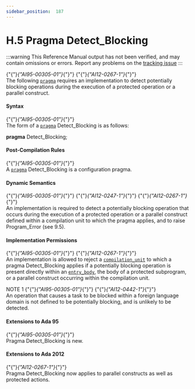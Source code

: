 ---
sidebar_position:  187
---

# H.5 Pragma Detect_Blocking

:::warning
This Reference Manual output has not been verified,
and may contain omissions or errors.
Report any problems on the [tracking issue](https://github.com/ada-lang-io/ada-lang-io/issues/20)
:::


<p>{"{"}<em>{"AI95-00305-01"}</em>{"}"} {"{"}<em>{"AI12-0267-1"}</em>{"}"} <br />The following <code><a href="../AA-2/AA-2.8#S0019">pragma</a></code> requires an implementation to detect potentially blocking operations during the execution of a protected operation or a parallel construct. <br /></p>


#### Syntax

<p>{"{"}<em>{"AI95-00305-01"}</em>{"}"} <br />The form of a <code><a href="../AA-2/AA-2.8#S0019">pragma</a></code> Detect_Blocking is as follows: <br /></p>

<p>  <strong>pragma</strong> Detect_Blocking; <br /></p>


#### Post-Compilation Rules

<p>{"{"}<em>{"AI95-00305-01"}</em>{"}"} <br />A <code><a href="../AA-2/AA-2.8#S0019">pragma</a></code> Detect_Blocking is a configuration pragma. <br /></p>


#### Dynamic Semantics

<p>{"{"}<em>{"AI95-00305-01"}</em>{"}"} {"{"}<em>{"AI12-0247-1"}</em>{"}"} {"{"}<em>{"AI12-0267-1"}</em>{"}"} <br />An implementation is required to detect a potentially blocking operation that occurs during the execution of a protected operation or a parallel construct defined within a compilation unit to which the pragma applies, and to raise Program_Error (see 9.5). <br /></p>


#### Implementation Permissions

<p>{"{"}<em>{"AI95-00305-01"}</em>{"}"} {"{"}<em>{"AI12-0267-1"}</em>{"}"} <br />An implementation is allowed to reject a <code><a href="../AA-10/AA-10.1#S0286">compilation_unit</a></code> to which a pragma Detect_Blocking applies if a potentially blocking operation is present directly within an <code><a href="../AA-9/AA-9.5#S0260">entry_body</a></code>, the body of a protected subprogram, or a parallel construct occurring within the compilation unit. <br /></p>

<Admonition type="aarm" aarm="note" title="Note: ">
NOTE 1   {"{"}<em>{"AI95-00305-01"}</em>{"}"} {"{"}<em>{"AI12-0442-1"}</em>{"}"} <br />An operation that causes a task to be blocked within a foreign language domain is not defined to be potentially blocking, and is unlikely to be detected. <br /></Admonition>


#### Extensions to Ada 95

<Admonition type="aarm" aarm="note" title="Note: ">
{"{"}<em>{"AI95-00305-01"}</em>{"}"} <br />Pragma Detect_Blocking is new. <br /></Admonition>


#### Extensions to Ada 2012

<Admonition type="aarm" aarm="note" title="Note: ">
{"{"}<em>{"AI12-0267-1"}</em>{"}"} <br />Pragma Detect_Blocking now applies to parallel constructs as well as protected actions. <br /></Admonition>

